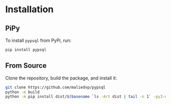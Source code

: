 # Installation

## PiPy

To install `pypsql` from PyPi, run:

```bash
pip install pypsql
```

## From Source

Clone the repository, build the package, and install it:

```bash
git clone https://github.com/maliedvp/pypsql
python -m build
python -m pip install dist/$(basename `ls -Art dist | tail -n 1` -py3-none-any.whl .tar.gz
```